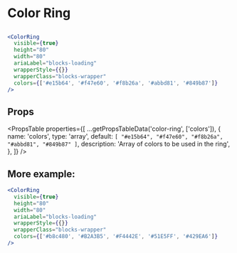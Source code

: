 ---
---


# Color Ring

## <ColorRing/>

```jsx live
<ColorRing
  visible={true}
  height="80"
  width="80"
  ariaLabel="blocks-loading"
  wrapperStyle={{}}
  wrapperClass="blocks-wrapper"
  colors={['#e15b64', '#f47e60', '#f8b26a', '#abbd81', '#849b87']}
/>
```

## Props

<PropsTable
  properties={[
    ...getPropsTableData('color-ring', ['colors']),
    {
      name: 'colors',
      type: 'array',
      default: `[
      "#e15b64",
      "#f47e60",
      "#f8b26a",
      "#abbd81",
      "#849b87"
      ]`,
      description: 'Array of colors to be used in the ring',
    },
  ]}
/>

## More example:

```jsx live
<ColorRing
  visible={true}
  height="80"
  width="80"
  ariaLabel="blocks-loading"
  wrapperStyle={{}}
  wrapperClass="blocks-wrapper"
  colors={['#b8c480', '#B2A3B5', '#F4442E', '#51E5FF', '#429EA6']}
/>
```
